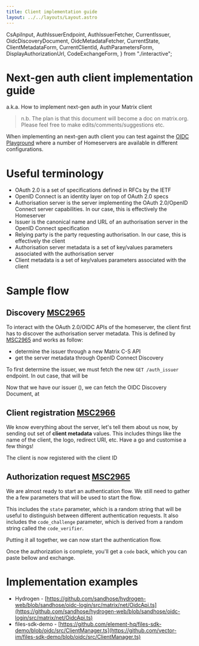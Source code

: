 ```yaml
---
title: Client implementation guide
layout: ../../layouts/Layout.astro
---
```

  CsApiInput,
  AuthIssuerEndpoint,
  AuthIssuerFetcher,
  CurrentIssuer,
  OidcDiscoveryDocument,
  OidcMetadataFetcher,
  CurrentState,
  ClientMetadataForm,
  CurrentClientId,
  AuthParametersForm,
  DisplayAuthorizationUrl,
  CodeExchangeForm,
} from "./interactive";


# Next-gen auth client implementation guide

a.k.a. How to implement next-gen auth in your Matrix client

> n.b. The plan is that this document will become a doc on matrix.org. Please feel free to make edits/comments/suggestions etc.

When implementing an next-gen auth client you can test against the [OIDC Playground](https://github.com/element-hq/oidc-playground) where a number of Homeservers are available in different configurations.

# Useful terminology

- OAuth 2.0 is a set of specifications defined in RFCs by the IETF
- OpenID Connect is an identity layer on top of OAuth 2.0 specs
- Authorisation server is the server implementing the OAuth 2.0/OpenID Connect server capabilities. In our case, this is effectively the Homeserver
- Issuer is the canonical name and URL of an authorisation server in the OpenID Connect specification
- Relying party is the party requesting authorisation. In our case, this is effectively the client
- Authorisation server metadata is a set of key/values parameters associated with the authorisation server
- Client metadata is a set of key/values parameters associated with the client

# Sample flow

## Discovery [MSC2965]

To interact with the OAuth 2.0/OIDC APIs of the homeserver, the client first has to discover the authorisation server metadata.
This is defined by [MSC2965] and works as follow:

 - determine the issuer through a new Matrix C-S API
 - get the server metadata through OpenID Connect Discovery


<CsApiInput client:load />

To first determine the issuer, we must fetch the new `GET /auth_issuer` endpoint.
In out case, that will be <code><AuthIssuerEndpoint client:load /></code>

<AuthIssuerFetcher client:load />

Now that we have our issuer (<code><CurrentIssuer client:load /></code>), we can fetch the OIDC Discovery Document, at <code><OidcDiscoveryDocument client:load /></code>

<OidcMetadataFetcher client:load />

## Client registration [MSC2966]

We know everything about the server, let's tell them about us now, by sending out set of **client metadata** values.
This includes things like the name of the client, the logo, redirect URI, etc.
Have a go and customise a few things!

<ClientMetadataForm client:load />

The client is now registered with the client ID <code><CurrentClientId client:load /></code>

## Authorization request [MSC2965]

We are almost ready to start an authentication flow.
We still need to gather the a few parameters that will be used to start the flow.

This includes the `state` parameter, which is a random string that will be useful to distinguish between different authentication requests.
It also includes the `code_challenge` parameter, which is derived from a random string called the `code_verifier`.

<AuthParametersForm client:load />

Putting it all together, we can now start the authentication flow.

<DisplayAuthorizationUrl client:load />

Once the authorization is complete, you'll get a `code` back, which you can paste bellow and exchange.

<CodeExchangeForm client:load />

# Implementation examples

- Hydrogen - [https://github.com/sandhose/hydrogen-web/blob/sandhose/oidc-login/src/matrix/net/OidcApi.ts](https://github.com/sandhose/hydrogen-web/blob/sandhose/oidc-login/src/matrix/net/OidcApi.ts)
- files-sdk-demo - [https://github.com/element-hq/files-sdk-demo/blob/oidc/src/ClientManager.ts](https://github.com/vector-im/files-sdk-demo/blob/oidc/src/ClientManager.ts)

[MSC2964]: https://github.com/matrix-org/matrix-spec-proposals/pull/2964
[MSC2965]: https://github.com/matrix-org/matrix-spec-proposals/pull/2965
[MSC2966]: https://github.com/matrix-org/matrix-spec-proposals/pull/2966
[MSC2967]: https://github.com/matrix-org/matrix-spec-proposals/pull/2967
[MSC3824]: https://github.com/matrix-org/matrix-spec-proposals/pull/3861
[MSC3861]: https://github.com/matrix-org/matrix-spec-proposals/pull/3861
[MSC4108]: https://github.com/matrix-org/matrix-spec-proposals/pull/4108
[MSC4190]: https://github.com/matrix-org/matrix-spec-proposals/pull/4190
[MSC4191]: https://github.com/matrix-org/matrix-spec-proposals/pull/4191
